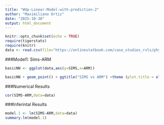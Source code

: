 ```yaml
---
title: "WUp-Linear-Model-with-prediction-2"
author: "Maximiliano Ortiz"
date: "2025-10-30"
output: html_document
---
```


```r
knitr::opts_chunk$set(echo = TRUE)
require(tigerstats)
require(knitr)
data <- read.csv(file="https://onlinestatbook.com/case_studies_rvls/physical_strength/data.txt",sep="",header=TRUE)  
```

###Model1: Sims-ARM

```r
basicNN <- ggplot(data,aes(y=SIMS,x=ARM))
```

```r
basicNN + geom_point() + ggtitle("SIMS vs ARM") +theme (plot.title = element_text(hjust = 0.5, size = 20))

```


###Numerical Results

```r
cor(SIMS~ARM,data=data)
```

###Inferintal Results

```r
model.1 <- lm(SIMS~ARM,data=data)
summary.lm(model.1)
```






